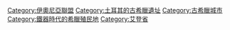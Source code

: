 {{Commonscat|Miletus}}

[[Category:伊奧尼亞聯盟|Category:伊奧尼亞聯盟]]
[[Category:土耳其的古希臘遺址|Category:土耳其的古希臘遺址]]
[[Category:古希臘城市|Category:古希臘城市]]
[[Category:鐵器時代的希臘殖民地|Category:鐵器時代的希臘殖民地]]
[[Category:艾登省|Category:艾登省]]
